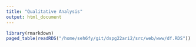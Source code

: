 ```yaml
---
title: "Qualitative Analysis"
output: html_document
---
```


```r
library(rmarkdown)
paged_table(readRDS("/home/seh6fy/git/dspg22ari2/src/web/www/df.RDS"))
```


